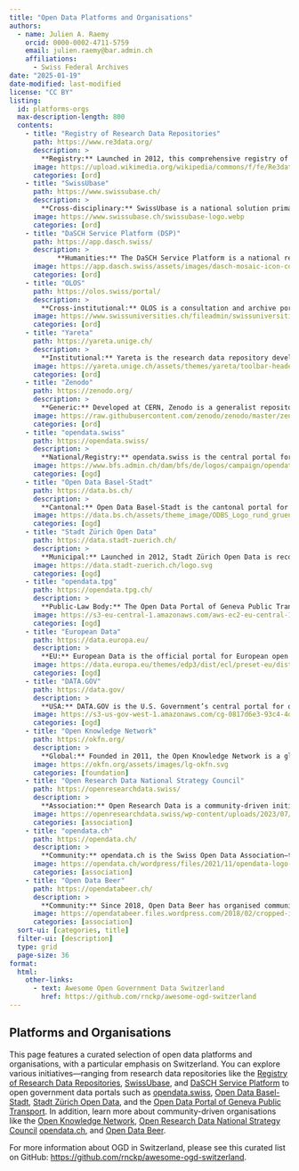 ---
title: "Open Data Platforms and Organisations"
authors: 
  - name: Julien A. Raemy
    orcid: 0000-0002-4711-5759
    email: julien.raemy@bar.admin.ch
    affiliations:
      - Swiss Federal Archives
date: "2025-01-19"
date-modified: last-modified
license: "CC BY"
listing:
  id: platforms-orgs
  max-description-length: 800
  contents:
    - title: "Registry of Research Data Repositories"
      path: https://www.re3data.org/
      description: >
        **Registry:** Launched in 2012, this comprehensive registry of research data repositories provides embeddable tools and detailed metadata—including data accessibility, licensing, persistent identifiers, and certification information. All metadata is available under a CC0 license and accessible via an API.
      image: https://upload.wikimedia.org/wikipedia/commons/f/fe/Re3data_Logo_RGB_72dpi.png
      categories: [ord]
    - title: "SwissUbase"
      path: https://www.swissubase.ch/
      description: >
        **Cross-disciplinary:** SwissUbase is a national solution primarily serving the social sciences and linguistics. Operated by [FORS](https://forscenter.ch/), it was launched in 2021 to replace FORSbase and features its own metadata schema for studies, datasets, and data files with Digital Object Identifier (DOI) support at the dataset level.
      image: https://www.swissubase.ch/swissubase-logo.webp
      categories: [ord]
    - title: "DaSCH Service Platform (DSP)"
      path: https://app.dasch.swiss/
      description: >
            **Humanities:** The DaSCH Service Platform is a national research infrastructure dedicated to preserving long-term humanities data. The DaSCH – Swiss National Data and Service Center for the Humanities was initiated by the University of Basel's Digital Humanities Lab. In 2017, DaSCH was established as a national facility operated by the Swiss Academy of Humanities and Social Sciences (SAGW). Since 2021, it has operated as a national research data infrastructure primarily funded by the Swiss National Science Foundation (SNSF). The platform employs a core ontology (Knora) and provides modern APIs (RESTful JSON-LD and IIIF Image API) along with Archival Resource Keys (ARKs).
      image: https://app.dasch.swiss/assets/images/dasch-mosaic-icon-color.svg
      categories: [ord]
    - title: "OLOS"
      path: https://olos.swiss/portal/
      description: >
        **Cross-institutional:** OLOS is a consultation and archive portal developed under the Data Life-Cycle Management (DLCM) project. It serves multiple institutions and utilizes the Datacite Metadata Schema with DOI assignment at the dataset level.
      image: https://www.swissuniversities.ch/fileadmin/swissuniversities/Dokumente/Hochschulpolitik/P-5_Services_Kommunikationsprojekt/OLOS/Logo_OLOS.png
      categories: [ord]
    - title: "Yareta"
      path: https://yareta.unige.ch/
      description: >
        **Institutional:** Yareta is the research data repository developed for Geneva’s higher education institutions. Launched in 2019 and built upon the OLOS platform, it is tailored to manage institutional research data.
      image: https://yareta.unige.ch/assets/themes/yareta/toolbar-header-image.png
      categories: [ord]
    - title: "Zenodo"
      path: https://zenodo.org/
      description: >
        **Generic:** Developed at CERN, Zenodo is a generalist repository that allows anyone to deposit data. It supports DOI assignment for each version of deposited data, making it a versatile platform for researchers in any discipline.
      image: https://raw.githubusercontent.com/zenodo/zenodo/master/zenodo/modules/theme/static/img/logos/zenodo-gradient-square.svg
      categories: [ord]
    - title: "opendata.swiss"
      path: https://opendata.swiss/
      description: >
        **National/Registry:** opendata.swiss is the central portal for open government data in Switzerland, managed by the Federal Statistical Office. Originally launched in 2013 by the Swiss Federal Archives as opendata.admin.ch and rebranded in 2016, it aggregates metadata via a JSON API and an XML file compliant with the DCAT-AP CH standard.
      image: https://www.bfs.admin.ch/dam/bfs/de/logos/campaign/opendata_OFS_portail.png
      categories: [ogd]
    - title: "Open Data Basel-Stadt"
      path: https://data.bs.ch/
      description: >
        **Cantonal:** Open Data Basel-Stadt is the cantonal portal for open government data from Basel-Stadt. Officially launched in 2019 following a pilot phase, it features a dedicated dashboard, its own metadata schema combining DCAT and DCAT-AP CH properties, and a JSON API.
      image: https://data.bs.ch/assets/theme_image/ODBS_Logo_rund_gruen.png
      categories: [ogd]
    - title: "Stadt Zürich Open Data"
      path: https://data.stadt-zuerich.ch/
      description: >
        **Municipal:** Launched in 2012, Stadt Zürich Open Data is recognized as Switzerland’s first open government data platform. It provides (Geo)JSON APIs, dedicated GitHub scripts, and employs a metadata schema based on DCAT-AP CH properties to enhance data discovery.
      image: https://data.stadt-zuerich.ch/logo.svg
      categories: [ogd]
    - title: "opendata.tpg"
      path: https://opendata.tpg.ch/
      description: >
        **Public-Law Body:** The Open Data Portal of Geneva Public Transport (opendata.tpg) was launched in 2022. Building on an initiative that started in 2015 with real-time transit data, it supports multiple download formats (including DCAT in RDF/XML and JSON) to promote transparency and citizen participation.
      image: https://s3-eu-central-1.amazonaws.com/aws-ec2-eu-central-1-opendatasoft-staticfileset/tpg/logo
      categories: [ogd]
    - title: "European Data"
      path: https://data.europa.eu/
      description: >
        **EU:** European Data is the official portal for European open data, launched in 2021 after a beta phase starting in 2015. It features datasets with DCAT-AP metadata, multiple APIs (including an SPARQL endpoint), and has its source code available on GitLab.
      image: https://data.europa.eu/themes/edp3/dist/ecl/preset-eu/dist/images/logo/standard-version/positive/logo-eu--en.svg
      categories: [ogd]
    - title: "DATA.GOV"
      path: https://data.gov/
      description: >
        **USA:** DATA.GOV is the U.S. Government’s central portal for open data, launched in 2009. It provides access to datasets from various federal agencies using open source applications like CKAN, and employs the DCAT-US Schema v1.1 for metadata.
      image: https://s3-us-gov-west-1.amazonaws.com/cg-0817d6e3-93c4-4de8-8b32-da6919464e61/logo.svg
      categories: [ogd]
    - title: "Open Knowledge Network"
      path: https://okfn.org/
      description: >
        **Global:** Founded in 2011, the Open Knowledge Network is a global foundation dedicated to creating a fair, sustainable, and open digital future. It connects multiple chapters, members, and contributors worldwide to promote open knowledge.
      image: https://okfn.org/assets/images/lg-okfn.svg
      categories: [foundation]
    - title: "Open Research Data National Strategy Council"
      path: https://openresearchdata.swiss/
      description: >
        **Association:** Open Research Data is a community-driven initiative dedicated to promoting open research data practices in Switzerland. It provides resources, guidelines, and networking opportunities for researchers and institutions, helping to advance the culture of open science and data sharing.
      image: https://openresearchdata.swiss/wp-content/uploads/2023/07/logo.svg
      categories: [association]
    - title: "opendata.ch"
      path: https://opendata.ch/
      description: >
        **Community:** opendata.ch is the Swiss Open Data Association—the Swiss chapter of the Open Knowledge Network. Since its inception in 2011, it has supported and coordinated open data initiatives across Switzerland, including a dedicated working group for the cultural heritage sector (OpenGLAM).
      image: https://opendata.ch/wordpress/files/2021/11/opendata-logo-RGB-full-large.png
      categories: [association]
    - title: "Open Data Beer"
      path: https://opendatabeer.ch/
      description: >
        **Community:** Since 2018, Open Data Beer has organised community events that bring together open data practitioners from across Switzerland. Supported by organisations such as the Federal Statistical Office, various cantons, and SBB CFF FFS, these events foster innovation and collaboration.
      image: https://opendatabeer.files.wordpress.com/2018/02/cropped-icon_transparent1.png
      categories: [association]
  sort-ui: [categories, title]
  filter-ui: [description]
  type: grid
  page-size: 36
format:
  html:
    other-links:
      - text: Awesome Open Government Data Switzerland
        href: https://github.com/rnckp/awesome-ogd-switzerland
---

## Platforms and Organisations

This page features a curated selection of open data platforms and organisations, with a particular emphasis on Switzerland. You can explore various initiatives—ranging from research data repositories like the [Registry of Research Data Repositories](https://www.re3data.org/), [SwissUbase](https://www.swissubase.ch/), and [DaSCH Service Platform](https://app.dasch.swiss/) to open government data portals such as [opendata.swiss](https://opendata.swiss/), [Open Data Basel-Stadt](https://data.bs.ch/), [Stadt Zürich Open Data](https://data.stadt-zuerich.ch/), and the [Open Data Portal of Geneva Public Transport](https://opendata.tpg.ch/). In addition, learn more about community-driven organisations like the [Open Knowledge Network](https://okfn.org/), [Open Research Data National Strategy Council](https://openresearchdata.swiss/) [opendata.ch](https://opendata.ch/), and [Open Data Beer](https://opendatabeer.ch/).

For more information about OGD in Switzerland, please see this curated list on GitHub: <https://github.com/rnckp/awesome-ogd-switzerland>.

::: {#platforms-orgs}
:::

